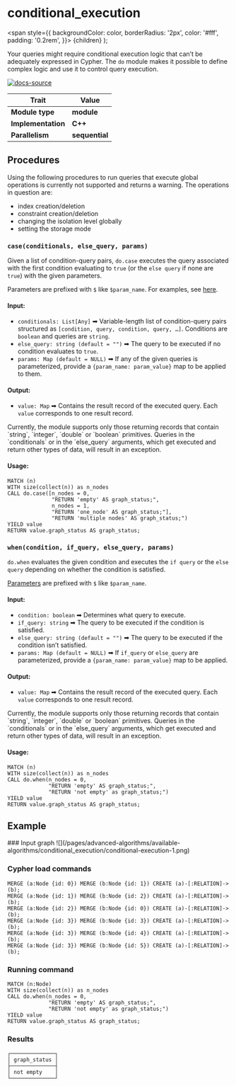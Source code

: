 
# conditional_execution

  <span
    style={{
      backgroundColor: color,
      borderRadius: '2px',
      color: '#fff',
      padding: '0.2rem',
    }}>
    {children}
  </span>
);

Your queries might require conditional execution logic that can’t be adequately
expressed in Cypher. The `do` module makes it possible to define complex logic
and use it to control query execution.

[![docs-source](https://img.shields.io/badge/source-conditional_execution-FB6E00?logo=github&style=for-the-badge)](https://github.com/memgraph/mage/blob/main/python/do.py)

| Trait              | Value                                                 |
| ------------------ | ----------------------------------------------------- |
| **Module type**    | <Highlight color="#FB6E00">**module**</Highlight>     |
| **Implementation** | <Highlight color="#FB6E00">**C++**</Highlight>        |
| **Parallelism**    | <Highlight color="#FB6E00">**sequential**</Highlight> |

## Procedures

<Callout type="info">

Using the following procedures to run queries that execute global operations is
currently not supported and returns a warning.
The operations in question are:

* index creation/deletion
* constraint creation/deletion
* changing the isolation level globally
* setting the storage mode

</Callout>

### `case(conditionals, else_query, params)`

Given a list of condition-query pairs, `do.case` executes the query associated
with the first condition evaluating to `true` (or the `else query` if none are
`true`) with the given parameters.

Parameters are prefixed with `$` like `$param_name`. For examples, see
[here](/querying/expressions#parameters).

#### Input:

* `conditionals: List[Any]` ➡ Variable-length list of condition-query pairs
  structured as `[condition, query, condition, query, …​]`. Conditions are
  `boolean` and queries are `string`.
* `else_query: string (default = "")` ➡ The query to be executed if no
  condition evaluates to `true`.
* `params: Map (default = NULL)` ➡ If any of the given queries is parameterized,
  provide a `{param_name: param_value}` map to be applied to them.

#### Output:

* `value: Map` ➡ Contains the result record of the executed query. Each `value` corresponds to one result record.

<Callout type="warning">
Currently, the module supports only those returning records that contain `string`, `integer`, `double` or `boolean` primitives.
Queries in the `conditionals` or in the `else_query` arguments, which get executed and return other types of data, will
result in an exception.
</Callout>

#### Usage:

```cypher
MATCH (n)
WITH size(collect(n)) as n_nodes
CALL do.case([n_nodes = 0,
              "RETURN 'empty' AS graph_status;",
              n_nodes = 1,
              "RETURN 'one_node' AS graph_status;"],
              "RETURN 'multiple nodes' AS graph_status;")
YIELD value
RETURN value.graph_status AS graph_status;
```

### `when(condition, if_query, else_query, params)`

`do.when` evaluates the given condition and executes the `if query` or the
`else query` depending on whether the condition is satisfied.

[Parameters](/querying/expressions#parameters) are prefixed with `$` like
`$param_name`.

#### Input:

* `condition: boolean` ➡ Determines what query to execute.
* `if_query: string` ➡ The query to be executed if the condition is satisfied.
* `else_query: string (default = "")` ➡ The query to be executed if the
  condition isn’t satisfied.
* `params: Map (default = NULL)` ➡ If `if_query` or `else_query` are parameterized,
   provide a `{param_name: param_value}` map to be applied.

#### Output:

* `value: Map` ➡ Contains the result record of the executed query. Each `value` corresponds to one result record.

<Callout type="warning">
Currently, the module supports only those returning records that contain `string`, `integer`, `double` or `boolean` primitives.
Queries in the `conditionals` or in the `else_query` arguments, which get executed and return other types of data, will
result in an exception.
</Callout>

#### Usage:

```cypher
MATCH (n)
WITH size(collect(n)) as n_nodes
CALL do.when(n_nodes = 0,
             "RETURN 'empty' AS graph_status;",
             "RETURN 'not empty' as graph_status;")
YIELD value
RETURN value.graph_status AS graph_status;
```

## Example

<Steps>
### Input graph
![](/pages/advanced-algorithms/available-algorithms/conditional_execution/conditional-execution-1.png)

### Cypher load commands
```cypher
MERGE (a:Node {id: 0}) MERGE (b:Node {id: 1}) CREATE (a)-[:RELATION]->(b);
MERGE (a:Node {id: 1}) MERGE (b:Node {id: 2}) CREATE (a)-[:RELATION]->(b);
MERGE (a:Node {id: 2}) MERGE (b:Node {id: 0}) CREATE (a)-[:RELATION]->(b);
MERGE (a:Node {id: 3}) MERGE (b:Node {id: 3}) CREATE (a)-[:RELATION]->(b);
MERGE (a:Node {id: 3}) MERGE (b:Node {id: 4}) CREATE (a)-[:RELATION]->(b);
MERGE (a:Node {id: 3}) MERGE (b:Node {id: 5}) CREATE (a)-[:RELATION]->(b);
```

### Running command
```cypher
MATCH (n:Node)
WITH size(collect(n)) as n_nodes
CALL do.when(n_nodes = 0,
             "RETURN 'empty' AS graph_status;",
             "RETURN 'not empty' as graph_status;")
YIELD value
RETURN value.graph_status AS graph_status;
```

### Results
```plaintext
┌──────────────┐
│ graph_status │
├──────────────┤
│ not empty    │ 
└──────────────┘
```
</Steps>
